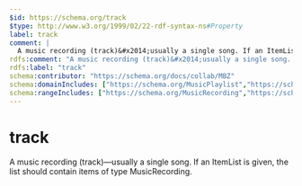 ```yaml
---
$id: https://schema.org/track
$type: http://www.w3.org/1999/02/22-rdf-syntax-ns#Property
label: track
comment: |
  A music recording (track)&#x2014;usually a single song. If an ItemList is given, the list should contain items of type MusicRecording.
rdfs:comment: "A music recording (track)&#x2014;usually a single song. If an ItemList is given, the list should contain items of type MusicRecording."
rdfs:label: "track"
schema:contributor: "https://schema.org/docs/collab/MBZ"
schema:domainIncludes: ["https://schema.org/MusicPlaylist","https://schema.org/MusicGroup"]
schema:rangeIncludes: ["https://schema.org/MusicRecording","https://schema.org/ItemList"]
---
```


# track

A music recording (track)&#x2014;usually a single song. If an ItemList is given, the list should contain items of type MusicRecording.

